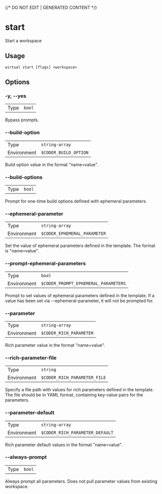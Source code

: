 {/* DO NOT EDIT | GENERATED CONTENT */}

# start

Start a workspace

## Usage

```console
wirtual start [flags] <workspace>
```

## Options

### -y, --yes

|      |                   |
| ---- | ----------------- |
| Type | <code>bool</code> |

Bypass prompts.

### --build-option

|             |                                  |
| ----------- | -------------------------------- |
| Type        | <code>string-array</code>        |
| Environment | <code>$CODER_BUILD_OPTION</code> |

Build option value in the format "name=value".

### --build-options

|      |                   |
| ---- | ----------------- |
| Type | <code>bool</code> |

Prompt for one-time build options defined with ephemeral parameters.

### --ephemeral-parameter

|             |                                         |
| ----------- | --------------------------------------- |
| Type        | <code>string-array</code>               |
| Environment | <code>$CODER_EPHEMERAL_PARAMETER</code> |

Set the value of ephemeral parameters defined in the template. The format is "name=value".

### --prompt-ephemeral-parameters

|             |                                                 |
| ----------- | ----------------------------------------------- |
| Type        | <code>bool</code>                               |
| Environment | <code>$CODER_PROMPT_EPHEMERAL_PARAMETERS</code> |

Prompt to set values of ephemeral parameters defined in the template. If a value has been set via --ephemeral-parameter, it will not be prompted for.

### --parameter

|             |                                    |
| ----------- | ---------------------------------- |
| Type        | <code>string-array</code>          |
| Environment | <code>$CODER_RICH_PARAMETER</code> |

Rich parameter value in the format "name=value".

### --rich-parameter-file

|             |                                         |
| ----------- | --------------------------------------- |
| Type        | <code>string</code>                     |
| Environment | <code>$CODER_RICH_PARAMETER_FILE</code> |

Specify a file path with values for rich parameters defined in the template. The file should be in YAML format, containing key-value pairs for the parameters.

### --parameter-default

|             |                                            |
| ----------- | ------------------------------------------ |
| Type        | <code>string-array</code>                  |
| Environment | <code>$CODER_RICH_PARAMETER_DEFAULT</code> |

Rich parameter default values in the format "name=value".

### --always-prompt

|      |                   |
| ---- | ----------------- |
| Type | <code>bool</code> |

Always prompt all parameters. Does not pull parameter values from existing workspace.
